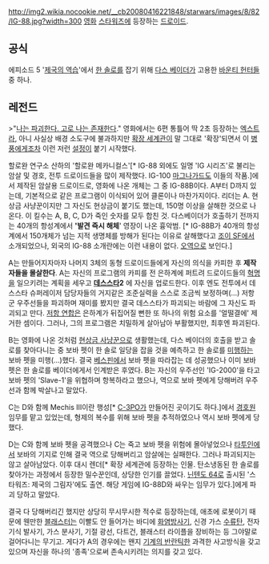 http://img2.wikia.nocookie.net/__cb20080416221848/starwars/images/8/82/IG-88.jpg?width=300
[[영화]] [[스타워즈]]에 등장하는 [[드로이드]].

== 공식 ==
에피소드 5 '[[제국의 역습]]'에서 [[한 솔로]]를 잡기 위해 [[다스 베이더]]가 고용한 [[바운티 헌터]]들 중 하나.

== 레전드 ==
>"[[나는 생각한다 고로 나는 존재한다|나는 파괴한다. 고로 나는 존재한다]]."
영화에서는 6편 통틀어 딱 2초 등장하는 [[엑스트라]], 아니 사실상 배경 소도구에 불과하지만 [[확장 세계관]]이 말 그대로 '확장'되면서 이 [[병풍]]에게조차 이런 저런 [[설정]]이 붙기 시작했다.

할로완 연구소 산하의 '할로완 메카니컬스'[* IG-88 외에도 일명 'IG 시리즈'로 불리는 암살 및 경호, 전투 드로이드들을 많이 제작했다. IG-100 [[마그나가드]]도 이들의 작품.]에서 제작된 암살용 드로이드로, 영화에 나온 개체는 그 중 IG-88B이다. A부터 D까지 있는데, 기본적으로 같은 프로그램이 이식되어 있어 클론이나 마찬가지이다. 리더는 A. 현상금 사냥꾼이지만 그 자신도 현상금이 붙기도 했는데, 150명 이상을 살해한 것으로 나온다. 이 킬수는 A, B, C, D가 죽인 숫자를 모두 합친 것. 다스베이더가 호출하기 전까지는 40개의 항성계에서 ''''발견 즉시 해체'''' 영장이 나온 흉악범. [* IG-88B가 40개의 항성계에서 150개체가 넘는 지적 생명체를 방해가 된다는 이유로 살해했다고 [[조이 SF]]에서 소개되었으나, 외국의 IG-88 소개란에는 이런 내용이 없다. [[오역]]으로 보인다.]

A는 만들어지자마자 나머지 3체의 동형 드로이드들에게 자신의 의식을 카피한 후 '''제작자들을 몰살한다'''. A는 자신의 프로그램의 카피를 전 은하계에 퍼트려 드로이드들의 [[혁명]]을 일으키려는 계획을 세우고 '''[[데스스타]]2''' 에 자신을 업로드한다. 이후 엔도 전투에서 데스스타 슈퍼레이저 담당자들의 거지같은 조준실력을 스스로 조금씩 보정하며(…) 저항군 우주선들을 파괴하며 재미를 봤지만 결국 데스스타가 파괴되는 바람에 그 자신도 파괴되고 만다. [[저항 연합]]은 은하계가 뒤집어질 뻔한 또 하나의 위험 요소를 '얼떨결에' 제거한 셈이다. 그러나, 그의 프로그램은 치밀하게 살아남아 부활했지만, 최후엔 파괴된다.

B는 영화에 나온 것처럼 [[현상금 사냥꾼]]으로 생활했는데, 다스 베이더의 호출을 받고 솔로를 찾아다니는 중  보바 펫이 한 솔로 일당을 잡을 것을 예측하고 한 솔로를 [[미행]]하는 보바 펫을 미행(…)했다. 결국 [[베스핀]]에서 보바 펫을 따라잡는 데 성공했으나 이미 보바 펫은 한 솔로를 베이더에게서 인계받은 후였다. B는 자신의 우주선인 'IG-2000'을 타고 보바 펫의 'Slave-1'을 위협하며 항복하라고 했으나, 역으로 보바 펫에게 당해버려 우주선과 함께 박살나고 말았다.

C는 D와 함께  Mechis III이란 행성[* [[C-3PO]]가 만들어진 곳이기도 하다.]에서 [[경호원]] 임무를 맡고 있었는데, 형제의 복수를 위해 보바 펫을 추적하였으나 역시 보바 펫에게 당했다.

D는 C와 함께 보바 펫을 공격했으나 C는 죽고 보바 펫을 위험에 몰아넣었으나 [[타투인]]에서 보바의 기지로 인해 결국 역으로 당해버리고 암살에는 실패한다. 그러나 파괴되지는 않고 살아남았다. 이후 대시 렌더[* 확장 세계관에 등장하는 인물. 탄소냉동된 한 솔로를 찾아가는 과정에서 등장한 밀수꾼인데, 상당한 인기를 끌었다. [[닌텐도 64]]로 출시된 '스타워즈: 제국의 그림자'에도 출연. 해당 게임에 IG-88D와 싸우는 임무가 있다.]에게 파괴 당하고 말았다.

결국 다 당해버리긴 했지만 상당히 무시무시한 적수로 등장하는데, 애초에 로봇이기 때문에 웬만한 [[블래스터]]는 이빨도 안 들어가는 바디에 [[화염방사기]], 신경 가스 [[수류탄]], 전자기식 발사기, 가스 분사기, 기절 광선, 다트건, 블래스터 라이플을 장비하는 등 그야말로 걸어다니는 무기고. 게다가 A의 경우에는 왠지 [[기계의 반란]]틱한 과격한 사고방식을 갖고 있으며 자신을 하나의 '종족'으로써 존속시키려는 의지를 갖고 있다.
